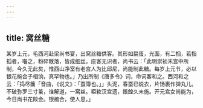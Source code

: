 ```yaml
---
---
---
```

title: 窝丝糖
---



某岁上元，毛西河赴梁尚书宴，出窝丝糖供客。其形如扁蛋，光面，有二搯，若指搯者，囓之，粉碎散落，皆成细丝。座客无识者，尚书云：「此明崇祯末宫中所制，今久无此矣，惟西山净室有老宫人为比邱尼，尚能制此糖。每岁上元节，必以银花椀合子相饷，真罕物也。」乃出所制《唐多令》词，命词客和之。西河和之云：「捣尽筁「音曲，《说文》：「蚕簿也。」」头泥，春蚕已蜕衣，片饧裹作弹丸儿。不破弥罗三寸茧，谁解道，一窝丝。粔籹汉宫遗，餦餭久未施。开元宫女尚能为，今日尚书花餤会。银椀合，使人思。」